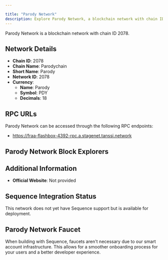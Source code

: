 ```yaml
---

title: "Parody Network"
description: Explore Parody Network, a blockchain network with chain ID 2078. Learn about its native currency, Parody, and how to interact with the network.
---
```




Parody Network is a blockchain network with chain ID 2078.

## Network Details

- **Chain ID**: 2078
- **Chain Name**: Parodychain
- **Short Name**: Parody
- **Network ID**: 2078
- **Currency**: 
  - **Name**: Parody
  - **Symbol**: PDY
  - **Decimals**: 18

## RPC URLs

Parody Network can be accessed through the following RPC endpoints:

- https://fraa-flashbox-4392-rpc.a.stagenet.tanssi.network

## Parody Network Block Explorers



## Additional Information

- **Official Website**: Not provided

## Sequence Integration Status

This network does not yet have Sequence support but is available for deployment.

## Parody Network Faucet

When building with Sequence, faucets aren't necessary due to our smart account infrastructure. This allows for a smoother onboarding process for your users and a better developer experience.
